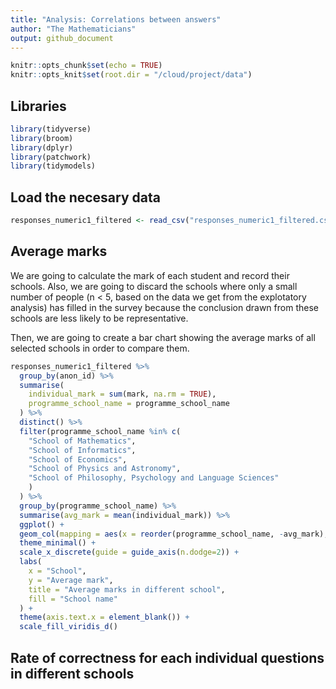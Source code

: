 ```yaml
---
title: "Analysis: Correlations between answers"
author: "The Mathematicians"
output: github_document
---
```


```r
knitr::opts_chunk$set(echo = TRUE)
knitr::opts_knit$set(root.dir = "/cloud/project/data")
```

## Libraries

```r
library(tidyverse)
library(broom)
library(dplyr)
library(patchwork)
library(tidymodels)
```

## Load the necesary data

```r
responses_numeric1_filtered <- read_csv("responses_numeric1_filtered.csv")
```



## Average marks

We are going to calculate the mark of each student and record their schools. Also, we are going to discard the schools where only a small number of people (n < 5, based on the data we get from the explotatory analysis) has filled in the survey because the conclusion drawn from these schools are less likely to be representative.

Then, we are going to create a bar chart showing the average marks of all selected schools in order to compare them.

```r
responses_numeric1_filtered %>%
  group_by(anon_id) %>%
  summarise(
    individual_mark = sum(mark, na.rm = TRUE),
    programme_school_name = programme_school_name
  ) %>%
  distinct() %>%
  filter(programme_school_name %in% c(
    "School of Mathematics",
    "School of Informatics",
    "School of Economics",
    "School of Physics and Astronomy",
    "School of Philosophy, Psychology and Language Sciences"
    )
  ) %>%
  group_by(programme_school_name) %>%
  summarise(avg_mark = mean(individual_mark)) %>%
  ggplot() +
  geom_col(mapping = aes(x = reorder(programme_school_name, -avg_mark), y = avg_mark, fill = programme_school_name)) +
  theme_minimal() +
  scale_x_discrete(guide = guide_axis(n.dodge=2)) +
  labs(
    x = "School",
    y = "Average mark",
    title = "Average marks in different school",
    fill = "School name"
  ) +
  theme(axis.text.x = element_blank()) +
  scale_fill_viridis_d()

```

## Rate of correctness for each individual questions in different schools
